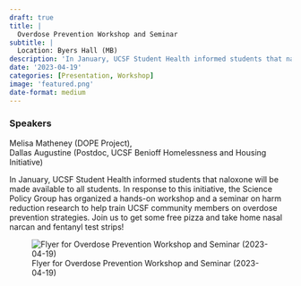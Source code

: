 ```yaml
---
draft: true 
title: |
  Overdose Prevention Workshop and Seminar
subtitle: |
  Location: Byers Hall (MB)
description: 'In January, UCSF Student Health informed students that naloxone will be made available to all students.'
date: '2023-04-19'
categories: [Presentation, Workshop]
image: 'featured.png'
date-format: medium 
---
```



### Speakers  
Melisa Matheney (DOPE Project),  
Dallas Augustine (Postdoc, UCSF Benioff Homelessness and Housing Initiative)

In January, UCSF Student Health informed students that naloxone will be made available to all students. In response to this initiative, the Science Policy Group has organized a hands-on workshop and a seminar on harm reduction research to help train UCSF community members on overdose prevention strategies. Join us to get some free pizza and take home nasal narcan and fentanyl test strips!

![Flyer for Overdose Prevention Workshop and Seminar (2023-04-19)](featured.png){.lightbox}
